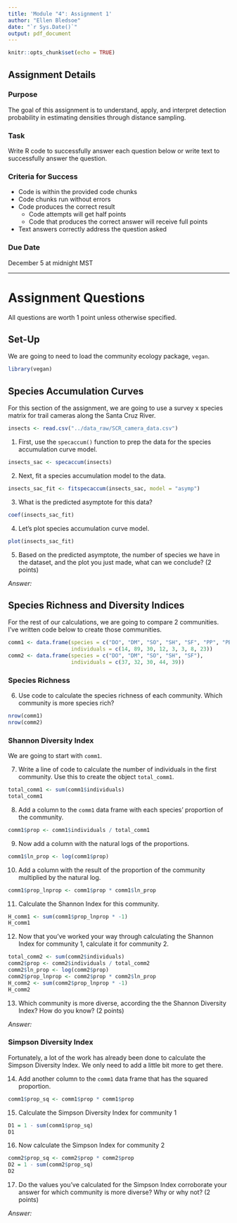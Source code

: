 ```yaml
---
title: 'Module "4": Assignment 1'
author: "Ellen Bledsoe"
date: "`r Sys.Date()`"
output: pdf_document
---
```


```r
knitr::opts_chunk$set(echo = TRUE)
```

## Assignment Details

### Purpose

The goal of this assignment is to understand, apply, and interpret detection probability in estimating densities through distance sampling.

### Task

Write R code to successfully answer each question below or write text to successfully answer the question.

### Criteria for Success

-   Code is within the provided code chunks
-   Code chunks run without errors
-   Code produces the correct result
    -   Code attempts will get half points
    -   Code that produces the correct answer will receive full points
-   Text answers correctly address the question asked

### Due Date

December 5 at midnight MST

------------------------------------------------------------------------

# Assignment Questions

All questions are worth 1 point unless otherwise specified.

## Set-Up

We are going to need to load the community ecology package, `vegan`.

```r
library(vegan)
```

## Species Accumulation Curves

For this section of the assignment, we are going to use a survey x species matrix for trail cameras along the Santa Cruz River.

```r
insects <- read.csv("../data_raw/SCR_camera_data.csv")
```

1.  First, use the `specaccum()` function to prep the data for the species accumulation curve model.

```r
insects_sac <- specaccum(insects)
```

2.  Next, fit a species accumulation model to the data.

```r
insects_sac_fit <- fitspecaccum(insects_sac, model = "asymp")
```

3.  What is the predicted asymptote for this data?

```r
coef(insects_sac_fit)
```

4.  Let's plot species accumulation curve model.

```r
plot(insects_sac_fit)
```

5.  Based on the predicted asymptote, the number of species we have in the dataset, and the plot you just made, what can we conclude? (2 points)

*Answer:*

## Species Richness and Diversity Indices

For the rest of our calculations, we are going to compare 2 communities. I've written code below to create those communities.

```r
comm1 <- data.frame(species = c("DO", "DM", "SO", "SH", "SF", "PP", "PB", "BA"),
                    individuals = c(14, 89, 30, 12, 3, 3, 8, 23))
comm2 <- data.frame(species = c("DO", "DM", "SO", "SH", "SF"),
                    individuals = c(37, 32, 30, 44, 39))
```

### Species Richness

6.  Use code to calculate the species richness of each community. Which community is more species rich?

```r
nrow(comm1)
nrow(comm2)
```

### Shannon Diversity Index

We are going to start with `comm1`.

7.  Write a line of code to calculate the number of individuals in the first community. Use this to create the object `total_comm1`.

```r
total_comm1 <- sum(comm1$individuals)
total_comm1
```

8.  Add a column to the `comm1` data frame with each species' proportion of the community.

```r
comm1$prop <- comm1$individuals / total_comm1
```

9.  Now add a column with the natural logs of the proportions.

```r
comm1$ln_prop <- log(comm1$prop)
```

10. Add a column with the result of the proportion of the community multiplied by the natural log.

```r
comm1$prop_lnprop <- comm1$prop * comm1$ln_prop
```

11. Calculate the Shannon Index for this community.

```r
H_comm1 <- sum(comm1$prop_lnprop * -1)
H_comm1
```

12. Now that you've worked your way through calculating the Shannon Index for community 1, calculate it for community 2.

```r
total_comm2 <- sum(comm2$individuals)
comm2$prop <- comm2$individuals / total_comm2
comm2$ln_prop <- log(comm2$prop)
comm2$prop_lnprop <- comm2$prop * comm2$ln_prop
H_comm2 <- sum(comm2$prop_lnprop * -1)
H_comm2
```

13. Which community is more diverse, according the the Shannon Diversity Index? How do you know? (2 points)

*Answer:*

### Simpson Diversity Index

Fortunately, a lot of the work has already been done to calculate the Simpson Diversity Index. We only need to add a little bit more to get there.

14. Add another column to the `comm1` data frame that has the squared proportion.

```r
comm1$prop_sq <- comm1$prop * comm1$prop
```

15. Calculate the Simpson Diversity Index for community 1

```r
D1 = 1 - sum(comm1$prop_sq)
D1
```

16. Now calculate the Simpson Index for community 2

```r
comm2$prop_sq <- comm2$prop * comm2$prop
D2 = 1 - sum(comm2$prop_sq)
D2
```

17. Do the values you've calculated for the Simpson Index corroborate your answer for which community is more diverse? Why or why not? (2 points)

*Answer:*

